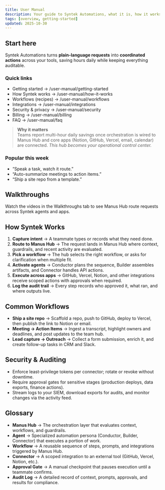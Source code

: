 ```yaml
---
title: User Manual
description: Your guide to Syntek Automations, what it is, how it works, and how to get value fast.
tags: [overview, getting-started]
updated: 2025-10-30
---
```


## Start here
Syntek Automations turns **plain-language requests** into **coordinated actions** across your tools, saving hours daily while keeping everything auditable.

### Quick links
- Getting started → /user-manual/getting-started
- How Syntek works → /user-manual/how-it-works
- Workflows (recipes) → /user-manual/workflows
- Integrations → /user-manual/integrations
- Security & privacy → /user-manual/security
- Billing → /user-manual/billing
- FAQ → /user-manual/faq

> **Why it matters**  
> Teams report multi-hour daily savings once orchestration is wired to Manus Hub and core apps (Notion, GitHub, Vercel, email, calendar) are connected. *This hub becomes your operational control center.* <!-- grounded in internal plan -->

### Popular this week
- “Speak a task, watch it route.”  
- “Auto-summarize meetings to action items.”  
- “Ship a site repo from a template.”

## Walkthroughs
Watch the videos in the Walkthroughs tab to see Manus Hub route requests across Syntek agents and apps.

## How Syntek Works
1. **Capture intent** → A teammate types or records what they need done.
2. **Route to Manus Hub** → The request lands in Manus Hub where context, guardrails, and recent activity are evaluated.
3. **Pick a workflow** → The hub selects the right workflow, or asks for clarification when multiple fit.
4. **Activate agents** → Conductor plans the sequence, Builder assembles artifacts, and Connector handles API actions.
5. **Execute across apps** → GitHub, Vercel, Notion, and other integrations receive scoped actions with approvals when required.
6. **Log the audit trail** → Every step records who approved it, what ran, and where outputs live.

## Common Workflows
- **Ship a site repo** → Scaffold a repo, push to GitHub, deploy to Vercel, then publish the link to Notion or email.
- **Meeting → Action Items** → Ingest a transcript, highlight owners and deadlines, and post updates to the team hub.
- **Lead capture → Outreach** → Collect a form submission, enrich it, and create follow-up tasks in CRM and Slack.

## Security & Auditing
- Enforce least-privilege tokens per connector; rotate or revoke without downtime.
- Require approval gates for sensitive stages (production deploys, data exports, finance actions).
- Stream logs to your SIEM, download exports for audits, and monitor changes via the activity feed.

## Glossary
- **Manus Hub** → The orchestration layer that evaluates context, workflows, and guardrails.
- **Agent** → Specialized automation persona (Conductor, Builder, Connector) that executes a portion of work.
- **Workflow** → A reusable sequence of steps, prompts, and integrations triggered by Manus Hub.
- **Connector** → A scoped integration to an external tool (GitHub, Vercel, Notion, etc.).
- **Approval Gate** → A manual checkpoint that pauses execution until a teammate confirms.
- **Audit Log** → A detailed record of context, prompts, approvals, and results for compliance.
